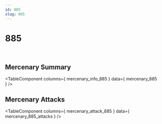 ```yaml
---
id: 885
slug: 885
---
```



# 885

<div style = {{ display: "flex" }}>
    <Image img={require('@site/static/img/mercenaries/illust/thum_char_view_n_885.jpg')}/>
    <Image img={require('@site/static/img/mercenaries/illust/thum_char_view_o_885.jpg')}/>
</div>

## Mercenary Summary

<TableComponent
  columns={ mercenary_info_885 }
  data={ mercenary_885 }
/>

## Mercenary Attacks

<TableComponent
  columns={ mercenary_attack_885 }
  data={ mercenary_885_attacks }
/>